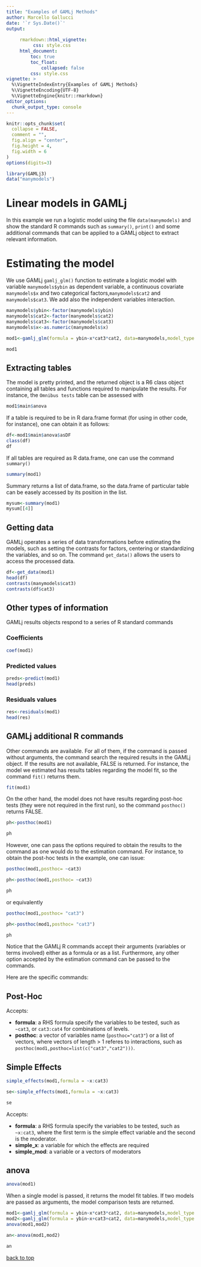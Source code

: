 ```yaml
---
title: "Examples of GAMLj Methods"
author: Marcello Gallucci
date: '`r Sys.Date()`'
output: 
  
     rmarkdown::html_vignette:
          css: style.css
     html_document:
         toc: true
         toc_float:
             collapsed: false
         css: style.css
vignette: >
  %\VignetteIndexEntry{Examples of GAMLj Methods}
  %\VignetteEncoding{UTF-8}
  %\VignetteEngine{knitr::rmarkdown}
editor_options: 
  chunk_output_type: console
---
```


```r
knitr::opts_chunk$set(
  collapse = FALSE,
  comment = "",
  fig.align = "center",
  fig.height = 4,
  fig.width = 6
)
options(digits=3)

```

```r
library(GAMLj3)
data("manymodels")
```

# Linear models in GAMLj

In this example we run a logistic model using the file `data(manymodels)` and show the standard R commands such as `summary()`, `print()` and some additional commands that can be applied to a GAMLj object to extract relevant information.

# Estimating the model


We use GAMLj `gamlj_glm()` function to estimate a logistic model with variable `manymodels$ybin` as dependent variable, a continuous covariate `manymodels$x` and  two categorical factors,`manymodels$cat2` and `manymodels$cat3`. We add also the independent variables interaction.

```r
manymodels$ybin<-factor(manymodels$ybin)
manymodels$cat2<-factor(manymodels$cat2)
manymodels$cat3<-factor(manymodels$cat3)
manymodels$x<-as.numeric(manymodels$x)

mod1<-gamlj_glm(formula = ybin~x*cat3*cat2, data=manymodels,model_type = "logistic")

```

```r
mod1
```

## Extracting tables

The model is pretty printed, and the returned object is a R6 class object containing all tables and functions required to manipulate the results. For instance, the `Omnibus tests` table can be assessed with

```r
mod1$main$anova
```

If a table is required to be in R dara.frame format (for using in other code, for instance), one can obtain it as follows:

```r
df<-mod1$main$anova$asDF
class(df)
df

```

If all tables are required as R data.frame, one can use the command `summary()`

```r
summary(mod1)
```

Summary returns a list of data.frame, so the data.frame of particular table can be easely accessed by its position in the list.

```r
mysum<-summary(mod1)
mysum[[4]]

```

## Getting data

GAMLj operates a series of data transformations before estimating the models, such as setting the contrasts for factors, centering or standardizing the variables, and so on. The command `get_data()` allows the users  to access the processed data.

```r
df<-get_data(mod1)
head(df)
contrasts(manymodels$cat3)
contrasts(df$cat3)
```

## Other types of information

GAMLj results objects respond to a series of R standard commands

### Coefficients

```r
coef(mod1)
```

### Predicted values

```r
preds<-predict(mod1)
head(preds)
```

### Residuals values

```r
res<-residuals(mod1)
head(res)
```


## GAMLj additional R commands

Other commands are available. For all of them, if the command is passed without arguments, the command search the required results in the GAMLj object. If the results are not available, FALSE is returned.  For instance, the model we estimated has results tables regarding the model fit, so the command  `fit()` returns them.

```r
fit(mod1)
```

On the other hand, the model does not have results regarding post-hoc tests (they were not required in the first run), so the command `posthoc()` returns FALSE.

```r
ph<-posthoc(mod1)
```
```r
ph
```

However, one can pass the options required to obtain the results to the command as one would do to the estimation command. For instance, to obtain the post-hoc tests in the example, one can issue:


```r
posthoc(mod1,posthoc= ~cat3)
```

```r
ph<-posthoc(mod1,posthoc= ~cat3)
```

```r
ph
```


or equivalently

```r
posthoc(mod1,posthoc= "cat3")
```

```r
ph<-posthoc(mod1,posthoc= "cat3")
```

```r
ph
```


Notice that the GAMLj R commands accept their arguments (variables or terms involved) either as a formula or as a list. Furthermore, any other option accepted by the estimation command can be passed to the commands.

Here are the specific commands:

## Post-Hoc

Accepts:

* **formula**: a RHS formula specify the variables to be tested, such as `~cat3`, or `cat3:cat4` for combinations of levels.
* **posthoc**: a vector of variables name (`posthoc="cat3"`) or a list of vectors, where vectors of length > 1 referes to interactions, such as  `posthoc(mod1,posthoc=list(c("cat3","cat2")))`. 


## Simple Effects

```r
simple_effects(mod1,formula = ~x:cat3)
```

```r
se<-simple_effects(mod1,formula = ~x:cat3)
```

```r
se
```


Accepts:

* **formula**: a RHS formula specify the variables to be tested, such as  `~x:cat3`, where the first term is the simple effect variable and the second is the moderator.
* **simple_x**: a variable for which the effects are required
* **simple_mod**: a variable or a vectors of moderators

## anova

```r
anova(mod1)

```

When a single model is passed, it returns the model fit tables. If two models are passed as arguments, the model comparison tests are returned.


```r
mod1<-gamlj_glm(formula = ybin~x*cat3*cat2, data=manymodels,model_type = "logistic")
mod2<-gamlj_glm(formula = ybin~x+cat3+cat2, data=manymodels,model_type = "logistic")
anova(mod1,mod2)

```


```r
an<-anova(mod1,mod2)
```

```r
an
```

[back to top](#linear-models-in-gamlj)
